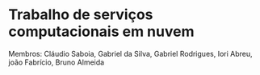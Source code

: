# Trabalho de serviços computacionais em nuvem

Membros: ⁠Cláudio Saboia, Gabriel da Silva, Gabriel Rodrigues, Iori Abreu, joão Fabrício, Bruno Almeida
